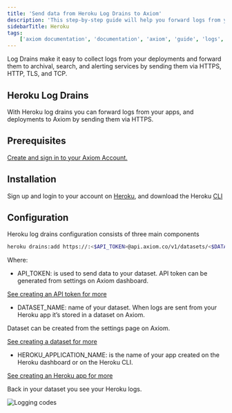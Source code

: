 ```yaml
---
title: 'Send data from Heroku Log Drains to Axiom'
description: 'This step-by-step guide will help you forward logs from your apps, and deployments to Axiom by sending them via HTTPS.'
sidebarTitle: Heroku
tags:
    ['axiom documentation', 'documentation', 'axiom', 'guide', 'logs', 'heroku', 'heroku log drains', 'heroku cli']
---
```


Log Drains make it easy to collect logs from your deployments and forward them to archival, search, and alerting services by sending them via HTTPS, HTTP, TLS, and TCP.

## Heroku Log Drains

With Heroku log drains you can forward logs from your apps, and deployments to Axiom by sending them via HTTPS.

## Prerequisites

[Create and sign in to your Axiom Account.](https://app.axiom.co/login?return_to=%2F)

## Installation

Sign up and login to your account on [Heroku](https://heroku.com/), and download the Heroku [CLI](https://devcenter.heroku.com/articles/heroku-cli#download-and-install)

## Configuration

Heroku log drains configuration consists of three main components

```bash
heroku drains:add https://:<$API_TOKEN>@api.axiom.co/v1/datasets/<$DATASET_NAME>/ingest -a <$HEROKU_APPLICATION_NAME>
```

Where:

- API_TOKEN: is used to send data to your dataset. API token can be generated from settings on Axiom dashboard.

[See creating an API token for more](/docs/reference/tokens)

- DATASET_NAME: name of your dataset. When logs are sent from your Heroku app it’s stored in a dataset on Axiom.

Dataset can be created from the settings page on Axiom.

[See creating a dataset for more](/docs/reference/datasets)

- HEROKU_APPLICATION_NAME: is the name of your app created on the Heroku dashboard or on the Heroku CLI.

[See creating an Heroku app for more](https://devcenter.heroku.com/articles/creating-apps)

Back in your dataset you see your Heroku logs.

<Frame caption="Logging codes">
  <img src="/doc-assets/shots/heroku-1.png" alt="Logging codes" />
</Frame>
